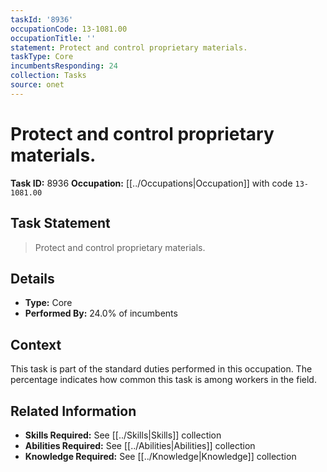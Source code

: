 ```yaml
---
taskId: '8936'
occupationCode: 13-1081.00
occupationTitle: ''
statement: Protect and control proprietary materials.
taskType: Core
incumbentsResponding: 24
collection: Tasks
source: onet
---
```

# Protect and control proprietary materials.

**Task ID:** 8936
**Occupation:** [[../Occupations|Occupation]] with code `13-1081.00`

## Task Statement

> Protect and control proprietary materials.

## Details

- **Type:** Core
- **Performed By:** 24.0% of incumbents

## Context

This task is part of the standard duties performed in this occupation. The percentage indicates how common this task is among workers in the field.

## Related Information

- **Skills Required:** See [[../Skills|Skills]] collection
- **Abilities Required:** See [[../Abilities|Abilities]] collection
- **Knowledge Required:** See [[../Knowledge|Knowledge]] collection
